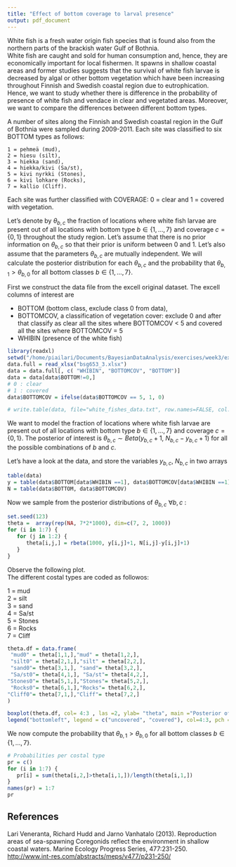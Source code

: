 ```yaml
---
title: "Effect of bottom coverage to larval presence"
output: pdf_document
---
```


White fish is a fresh water origin fish species that is found also from the northern parts of the brackish water Gulf of Bothnia.   
White fish are caught and sold for human consumption and, hence, they are economically important for local fishermen. 
It spawns in shallow coastal areas and former studies suggests that the survival of white fish larvae is decreased by algal or other bottom vegetation which have been increasing throughout Finnish and Swedish coastal region due to eutrophication. 
Hence, we want to study whether there is difference in the probability of presence of white fish and vendace in clear and vegetated areas. 
Moreover, we want to compare the differences between different bottom types.

A number of sites along the Finnish and Swedish coastal region in the Gulf of Bothnia were sampled during 2009-2011. Each site was classified to six BOTTOM types as follows:  

    1 = pehmeä (mud),
    2 = hiesu (silt),
    3 = hiekka (sand),
    4 = hiekka/kivi (Sa/st),
    5 = kivi nyrkki (Stones),
    6 = kivi lohkare (Rocks),
    7 = kallio (Cliff).
Each site was further classified  with COVERAGE: 0 = clear and 1 = covered with vegetation.   


Let's denote by $\theta_{b,c}$ the fraction of locations where white fish larvae are present out of all locations with bottom type $b\in\{1,\dots,7\}$ and coverage $c=\{0,1\}$ throughout the study region. Let's assume that there is no prior information on $\theta_{b,c}$ so that their prior is uniform between 0 and 1. Let's also assume that the parameters $\theta_{b,c}$ are mutually independent. We will calculate the posterior distribution for each $\theta_{b,c}$ and the probability that $\theta_{b,1}>\theta_{b,0}$ for all bottom classes $b\in\{1,\dots,7\}$.




First we construct the data file from the excell original dataset. The excell columns of interest are  

   * BOTTOM (bottom class, exclude class 0 from data), 
   * BOTTOMCOV, a classification of vegetation cover: exclude 0 and after that classify as clear all the sites where BOTTOMCOV < 5 and covered all the sites where BOTTOMCOV = 5 
   * WHIBIN (presence of the white fish)
   
```r
library(readxl)
setwd("/home/piailari/Documents/BayesianDataAnalysis/exercises/week3/exercise2b")
data.full = read_xlsx("bsg653_3.xlsx")
data = data.full[, c( "WHIBIN", "BOTTOMCOV", "BOTTOM")]
data = data[data$BOTTOM!=0,]
# 0 : clear
# 1 : covered
data$BOTTOMCOV = ifelse(data$BOTTOMCOV == 5, 1, 0)

# write.table(data, file="white_fishes_data.txt", row.names=FALSE, col.names=TRUE)

```
   


 We want to model the fraction of locations where white fish larvae are present out of all locations with bottom type $b\in\{1,\dots,7\}$ and coverage $c=\{0,1\}$. 
 The posterior of interest is  $\theta_{b,c} \sim Beta(y_{b,c}+1, \ N_{b,c}-y_{b,c}+1)$ for all the possible combinations of $b$ and $c$.  
 
 Let's have a look at the data, and store the variables $y_{b,c}$, $N_{b,c}$ in two arrays
 
```r
table(data)
y = table(data$BOTTOM[data$WHIBIN ==1], data$BOTTOMCOV[data$WHIBIN ==1])
N = table(data$BOTTOM, data$BOTTOMCOV)

```
 Now we sample from the posterior distributions of $\theta_{b,c} \ \forall b,c$ :
 
```r
set.seed(123)
theta =  array(rep(NA, 7*2*1000), dim=c(7, 2, 1000))
for (i in 1:7) {
   for (j in 1:2) {
      theta[i,j,] = rbeta(1000, y[i,j]+1, N[i,j]-y[i,j]+1)
   }
}

```
Observe the following plot.  
The different costal types are coded as followos:  

   1 = mud  
   2 = silt  
   3 = sand  
   4 = Sa/st  
   5 = Stones  
   6 = Rocks  
   7 = Cliff  

```r
theta.df = data.frame(
 "mud0" = theta[1,1,],"mud" = theta[1,2,],
 "silt0" = theta[2,1,],"silt" = theta[2,2,],
 "sand0"= theta[3,1,], "sand"= theta[3,2,],
 "Sa/st0"= theta[4,1,], "Sa/st"= theta[4,2,],
"Stones0"= theta[5,1,],"Stones"= theta[5,2,],
 "Rocks0"= theta[6,1,],"Rocks"= theta[6,2,],
"Cliff0"= theta[7,1,],"Cliff"= theta[7,2,]
)

boxplot(theta.df, col= 4:3 , las =2, ylab= "theta", main ="Posterior of theta.bc")
legend("bottomleft", legend = c("uncovered", "covered"), col=4:3, pch = 16,bty = "n")


```

We now compute the probability that $\theta_{b,1}>\theta_{b,0}$ for all bottom classes $b\in\{1,\dots,7\}$.
```r
# Probabilities per costal type
pr = c()
for (i in 1:7) {
   pr[i] = sum(theta[i,2,]>theta[i,1,])/length(theta[i,1,])
}
names(pr) = 1:7
pr
```
 


## References

Lari Veneranta, Richard Hudd and Jarno Vanhatalo (2013). Reproduction areas of sea-spawning Coregonids reflect the environment in shallow coastal waters. Marine Ecology Progress Series, 477:231-250. <http://www.int-res.com/abstracts/meps/v477/p231-250/>